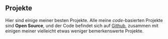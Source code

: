 ## Projekte

Hier sind einige meiner besten Projekte. Alle meine _code_-basierten Projekte sind **Open Source**, und der Code befindet sich auf [Github](https://github.com/nico-bachner), zusammen mit einigen meiner vielleicht etwas weniger bemerkenswerte Projekte.
